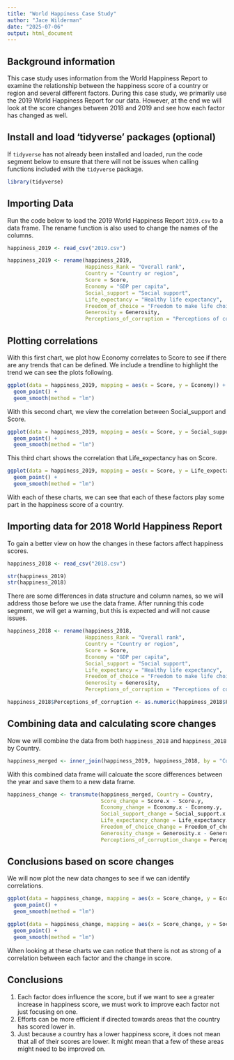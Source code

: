 ---
title: "World Happiness Case Study"
author: "Jace Wilderman"
date: "2025-07-06"
output: html_document
---

## Background information
This case study uses information from the World Happiness Report to examine the relationship between the happiness score of a country or region and several different factors.
During this case study, we primarily use the 2019 World Happiness Report for our data. 
However, at the end we will look at the score changes between 2018 and 2019 and see how each factor has changed as well.


## Install and load 'tidyverse' packages (optional)

If `tidyverse` has not already been installed and loaded, run the code segment below to ensure that there will not be issues when calling functions included with the `tidyverse` package.

```{r installing and loading tidyverse, echo=FALSE, message=FALSE}
library(tidyverse)  
```

## Importing Data

Run the code below to load the 2019 World Happiness Report `2019.csv` to a data frame.
The rename function is also used to change the names of the columns.

```{r load 2019 data and rename columns, echo=FALSE, message=FALSE}
happiness_2019 <- read_csv("2019.csv")

happiness_2019 <- rename(happiness_2019, 
                         Happiness_Rank = "Overall rank",
                         Country = "Country or region",
                         Score = Score,
                         Economy = "GDP per capita",
                         Social_support = "Social support",
                         Life_expectancy = "Healthy life expectancy",
                         Freedom_of_choice = "Freedom to make life choices",
                         Generosity = Generosity,
                         Perceptions_of_corruption = "Perceptions of corruption")
```

## Plotting correlations

With this first chart, we plot how Economy correlates to Score to see if there are any trends that can be defined.
We include a trendline to highlight the trend we can see the plots following.

```{r Plotting how Economy correlates to Score, echo=FALSE}
ggplot(data = happiness_2019, mapping = aes(x = Score, y = Economy)) +
  geom_point() +
  geom_smooth(method = "lm")
```

With this second chart, we view the correlation between Social_support and Score.

```{r Plotting how Social_support correlates to Score, echo=FALSE}
ggplot(data = happiness_2019, mapping = aes(x = Score, y = Social_support)) +
  geom_point() +
  geom_smooth(method = "lm")

```

This third chart shows the correlation that Life_expectancy has on Score.

```{r Plotting how Life_expectancy correlates to Score, echo=FALSE}
ggplot(data = happiness_2019, mapping = aes(x = Score, y = Life_expectancy)) +
  geom_point() +
  geom_smooth(method = "lm")
```

With each of these charts, we can see that each of these factors play some part in the happiness score of a country.

## Importing data for 2018 World Happiness Report

To gain a better view on how the changes in these factors affect happiness scores.

```{r load 2018 data and viewing dataframe structures, echo=FALSE, message=FALSE}
happiness_2018 <- read_csv("2018.csv")

str(happiness_2019)
str(happiness_2018)
```

There are some differences in data structure and column names, so we will address those before we use the data frame. 
After running this code segment, we will get a warning, but this is expected and will not cause issues.

```{r rename columns and change data structure, echo=FALSE, message=FALSE}
happiness_2018 <- rename(happiness_2018, 
                         Happiness_Rank = "Overall rank",
                         Country = "Country or region",
                         Score = Score,
                         Economy = "GDP per capita",
                         Social_support = "Social support",
                         Life_expectancy = "Healthy life expectancy",
                         Freedom_of_choice = "Freedom to make life choices",
                         Generosity = Generosity,
                         Perceptions_of_corruption = "Perceptions of corruption")

happiness_2018$Perceptions_of_corruption <- as.numeric(happiness_2018$Perceptions_of_corruption)
```

## Combining data and calculating score changes

Now we will combine the data from both `happiness_2018` and `happiness_2018` by Country.

```{r merging data frames, echo=FALSE, message=FALSE}
happiness_merged <- inner_join(happiness_2019, happiness_2018, by = "Country")
```

With this combined data frame will calcuate the score differences between the year and save them to a new data frame.

```{r calculate score differences, echo=FALSE, message=FALSE}
happiness_change <- transmute(happiness_merged, Country = Country,
                              Score_change = Score.x - Score.y, 
                              Economy_change = Economy.x - Economy.y, 
                              Social_support_change = Social_support.x - Social_support.y,
                              Life_expectancy_change = Life_expectancy.x - Life_expectancy.y,
                              Freedom_of_choice_change = Freedom_of_choice.x - Freedom_of_choice.y,
                              Generosity_change = Generosity.x - Generosity.y,
                              Perceptions_of_corruption_change = Perceptions_of_corruption.x - Perceptions_of_corruption.y)
```

## Conclusions based on score changes

We will now plot the new data changes to see if we can identify correlations.

```{r}
ggplot(data = happiness_change, mapping = aes(x = Score_change, y = Economy_change)) +
  geom_point() +
  geom_smooth(method = "lm")
```

```{r}
ggplot(data = happiness_change, mapping = aes(x = Score_change, y = Social_support_change)) +
  geom_point() +
  geom_smooth(method = "lm")
```

When looking at these charts we can notice that there is not as strong of a correlation between each factor and the change in score.

## Conclusions

1. Each factor does influence the score, but if we want to see a greater increase in happiness score, we must work to improve each factor not just focusing on one.
2. Efforts can be more efficient if directed towards areas that the country has scored lower in.
3. Just because a country has a lower happiness score, it does not mean that all of their scores are lower. It might mean that a few of these areas might need to be improved on.
